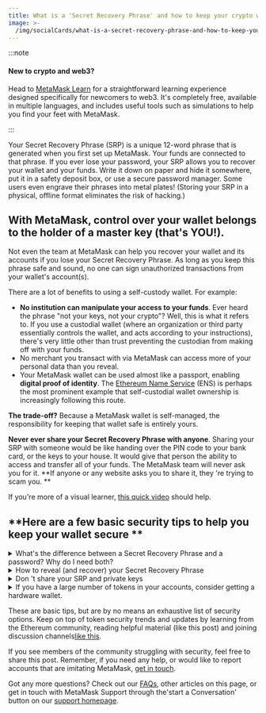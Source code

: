 ```yaml
---
title: What is a 'Secret Recovery Phrase' and how to keep your crypto wallet secure
image: >-
  /img/socialCards/what-is-a-secret-recovery-phrase-and-how-to-keep-your-crypto-wallet-secure.jpg
---
```



<CustomLayout />

:::note

#### New to crypto and web3?

Head to [MetaMask Learn](https://learn.metamask.io/) for a straightforward learning experience designed specifically for newcomers to web3. It's completely free, available in multiple languages, and includes useful tools such as simulations to help you find your feet with MetaMask.

:::

Your Secret Recovery Phrase (SRP) is a unique 12-word phrase that is generated when you first set up MetaMask. Your funds are connected to that phrase. If you ever lose your password, your SRP allows you to recover your wallet and your funds. Write it down on paper and hide it somewhere, put it in a safety deposit box, or use a secure password manager. Some users even engrave their phrases into metal plates! (Storing your SRP in a physical, offline format eliminates the risk of hacking.)

## **With MetaMask, control over your wallet belongs to the holder of a master key (that's YOU!).**

Not even the team at MetaMask can help you recover your wallet and its accounts if you lose your Secret Recovery Phrase. As long as you keep this phrase safe and sound, no one can sign unauthorized transactions from your wallet's account(s).

There are a lot of benefits to using a self-custody wallet. For example:

- **No institution can manipulate your access to your funds**. Ever heard the phrase "not your keys, not your crypto"? Well, this is what it refers to. If you use a custodial wallet (where an organization or third party essentially controls the wallet, and acts according to your instructions), there's very little other than trust preventing the custodian from making off with your funds.
- No merchant you transact with via MetaMask can access more of your personal data than you reveal.
- Your MetaMask wallet can be used almost like a passport, enabling **digital proof of identity**. The [Ethereum Name Service](https://ens.domains/) (ENS) is perhaps the most prominent example that self-custodial wallet ownership is increasingly following this route.

**The trade-off?** Because a MetaMask wallet is self-managed, the responsibility for keeping that wallet safe is entirely yours.

**Never ever share your Secret Recovery Phrase with anyone**. Sharing your SRP with someone would be like handing over the PIN code to your bank card, or the keys to your house. It would give that person the ability to access and transfer all of your funds. The MetaMask team will never ask you for it. **If anyone or any website asks you to share it, they 're trying to scam you. **

If you're more of a visual learner, [this quick video](https://youtu.be/-b1tQnOI-no) should help.

## **Here are a few basic security tips to help you keep your wallet secure **

<details>
<summary>What's the difference between a Secret Recovery Phrase and a password? Why do I need both?</summary>
<div>

MetaMask locally encrypts your secret recovery phrase with your password. That means that when you lock your wallet, no one can use your funds until you enter your password again. If you forget your password, you can regain access to your account with the SRP, as it's the key to access your wallet that only you hold. It's important to know that neither MetaMask or anyone else can change or recover your seed phrase if it's lost. Please guard it well! For more information on this, [see here](/getting-started/user-guide-secret-recovery-phrase-password-and-private-keys).

</div>
</details>

<details>
<summary>How to reveal (and recover) your Secret Recovery Phrase</summary>
<div>

you'll be prompted to set your SRP and password when you first install MetaMask. If you lose it, you should be able to recover it if you remember your password _and_ you have a copy of your vault data (files automatically created on the device you use to access MetaMask — so you need the device _and_ your password). However, there are only certain circumstances where this is possible. [See our guide here](/managing-my-wallet/secret-recovery-phrase-and-private-keys/can-i-access-my-accounts-without-my-secret-recovery-phrase) to establish whether this is an option for you.

:::warning

#### Warning!

If you lose your Secret Recovery Phrase _and_ forget your password, there is no way to recover the phrase and access your account.

:::

</div>
</details>

<details>
<summary>Don 't share your SRP and private keys</summary>
<div>

This has been mentioned already, but it doesn 't hurt to be thorough: anyone who has your SRP or private keys can remove tokens from your accounts. Never share your SRP or private keys with anyone — not even the MetaMask team, even though we will **never** ask you for this information. If anyone claims to be a MetaMask team member and asks you for this information, please report them immediately using our [official support channels](/getting-started/how-to-contact-metamask-support).

</div>
</details>

<details>
<summary>If you have a large number of tokens in your accounts, consider getting a hardware wallet.</summary>
<div>

[Hardware wallets](/privacy-and-security/hardware-wallet-hub), like Trezor and Ledger, are commonly thought to be a safer way to store your tokens. They store the private keys offline, meaning you need to be in physical possession of the wallet to sign transactions — a considerable barrier to online scammers.

</div>
</details>

These are basic tips, but are by no means an exhaustive list of security options. Keep on top of token security trends and updates by learning from the Ethereum community, reading helpful material (like this post) and joining discussion channels[like this](https://community.metamask.io/).

If you see members of the community struggling with security, feel free to share this post. Remember, if you need any help, or would like to report accounts that are imitating MetaMask, [get in touch](/getting-started/how-to-contact-metamask-support).

Got any more questions? Check out our [FAQs](https://metamask.io/faqs.html), other articles on this page, or get in touch with MetaMask Support through the'start a Conversation' button on our [support homepage](https://support.metamask.io/hc/en-us).
